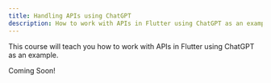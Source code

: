 ```yaml
---
title: Handling APIs using ChatGPT
description: How to work with APIs in Flutter using ChatGPT as an example.
---
```


This course will teach you how to work with APIs in Flutter using ChatGPT as an example. 

Coming Soon!
